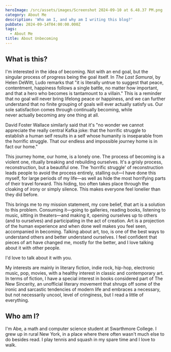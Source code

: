 ```yaml
---
heroImage: /src/assets/images/Screenshot 2024-09-10 at 6.48.37 PM.png
category: About Me
description: 'Who am I, and why am I writing this blog?'
pubDate: 2024-09-14T04:00:00.000Z
tags:
  - About Me
title: About Unbecoming
---
```


## What is this?

I'm interested in the idea of becoming. Not with an end goal, but the singular process of progress being the goal itself. In *The Last Samurai*, by Helen DeWitt, Ludo remarks that "it is literally untrue to suggest that peace, contentment, happiness follows a single battle, no matter how important, and that a hero who becomes is tantamount to a villain." This is a reminder that no goal will never bring lifelong peace or happiness, and we can further understand that no finite grouping of goals will ever actually satisfy us. Our sole satisfaction comes through continually becoming, while never actually becoming any one thing at all.

David Foster Wallace similarly said that it's "no wonder we cannot appreciate the really central Kafka joke: that the horrific struggle to establish a human self results in a self whose humanity is inseparable from the horrific struggle. That our endless and impossible journey home is in fact our home."

This journey home, our home, is a lonely one. The process of becoming is a violent one, ritually breaking and rebuilding ourselves. It's a grisly process, reconstruction, but a beautiful one. The 'horrific struggle' of reconstruction leads people to avoid the process entirely, stalling out—I have done this myself, for large periods of my life—as well as hide the most horrifying parts of their travel forward. This hiding, too often takes place through the cloaking of irony or simply silence. This makes everyone feel lonelier than they did before.

This brings me to my mission statement, my core belief, that art is a solution to this problem. Consuming it—going to galleries, reading books, listening to music, sitting in theaters—and making it, opening ourselves up to others (and to ourselves) and participating in the act of creation. Art is a projection of the human experience and when done well makes you feel seen, accompanied in becoming. Talking about art, too, is one of the best ways to understand others and better understand ourselves. I feel confident that pieces of art have changed me, mostly for the better, and I love talking about it with other people.

I'd love to talk about it with you.

My interests are mainly in literary fiction, indie rock, hip-hop, electronic music, pop, movies, with a healthy interest in classic and contemporary art. In terms of fiction, I have a special interest in books considered part of The New Sincerity, an unofficial literary movement that shrugs off some of the ironic and sarcastic tendencies of modern life and embraces a necessary, but not necessarily uncool, level of cringiness, but I read a little of everything.

## Who am I?

I'm Abe, a math and computer science student at Swarthmore College. I grew up in rural New York, in a place where there often wasn't much else to do besides read. I play tennis and squash in my spare time and I love to walk.
